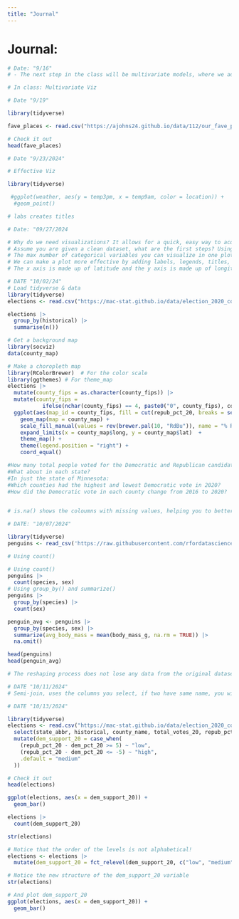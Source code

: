 ```yaml
---
title: "Journal"
---
```


# Journal:


```r
# Date: "9/16"
# - The next step in the class will be multivariate models, where we add a third variable into our equations. 

# In class: Multivariate Viz
```


```r
# Date "9/19"

library(tidyverse)

fave_places <- read.csv("https://ajohns24.github.io/data/112/our_fave_places.csv")

# Check it out
head(fave_places)
```


```r
# Date "9/23/2024"

# Effective Viz

library(tidyverse)

 #ggplot(weather, aes(y = temp3pm, x = temp9am, color = location)) + 
  #geom_point()

# labs creates titles
```

```r
# Date: "09/27/2024

# Why do we need visualizations? It allows for a quick, easy way to acquaint oneself with a dataset. 
# Assume you are given a clean dataset, what are the first steps? Using the head() function, you should check and see what the variables are, you should also use the dim() function to see how many points you are using, you should also learn what the units of observation are. Use the str() function. 
# The max number of categorical variables you can visualize in one plot is three, maybe four. The maximum number of numerical variables you could fit into one graph is seven. 
# We can make a plot more effective by adding labels, legends, titles, subtitles, captions, alt_text, color, correct plots.
# The x axis is made up of latitude and the y axis is made up of longitude. 
```

```r
# DATE "10/02/24"
# Load tidyverse & data
library(tidyverse)
elections <- read.csv("https://mac-stat.github.io/data/election_2020_county.csv")
```

```r
elections |>
  group_by(historical) |>
  summarise(n()) 
```

```r
# Get a background map
library(socviz)
data(county_map)

# Make a choropleth map
library(RColorBrewer)  # For the color scale
library(ggthemes) # For theme_map
elections |> 
  mutate(county_fips = as.character(county_fips)) |> 
  mutate(county_fips = 
           ifelse(nchar(county_fips) == 4, paste0("0", county_fips), county_fips)) |> 
  ggplot(aes(map_id = county_fips, fill = cut(repub_pct_20, breaks = seq(0, 100, by = 10)))) +
    geom_map(map = county_map) +
    scale_fill_manual(values = rev(brewer.pal(10, "RdBu")), name = "% Republican") +
    expand_limits(x = county_map$long, y = county_map$lat)  + 
    theme_map() +
    theme(legend.position = "right") + 
    coord_equal()
```


```r
#How many total people voted for the Democratic and Republican candidates in 2020?
#What about in each state?
#In just the state of Minnesota:
#Which counties had the highest and lowest Democratic vote in 2020?
#How did the Democratic vote in each county change from 2016 to 2020?
  
```

```r
# is.na() shows the coloumns with missing values, helping you to better acquiant yourself with your data set. rowSums() determines how many rows have missing values, coloumnSum() determines how many have no data entered. 
```

```r
# DATE: "10/07/2024"

library(tidyverse)
penguins <- read_csv('https://raw.githubusercontent.com/rfordatascience/tidytuesday/master/data/2020/2020-07-28/penguins.csv')

# Using count()

# Using count()
penguins |> 
  count(species, sex)
# Using group_by() and summarize()
penguins |>  
  group_by(species) |> 
  count(sex)

penguin_avg <- penguins |> 
  group_by(species, sex) |> 
  summarize(avg_body_mass = mean(body_mass_g, na.rm = TRUE)) |> 
  na.omit()

head(penguins)
head(penguin_avg)

# The reshaping process does not lose any data from the original dataset...
```
```r
# DATE "10/11/2024"
# Semi-join, uses the columns you select, if two have same name, you will get error message. left_join takes the comments from the right table and adds them to the left. inner_join only takes rows with overlap, full join will join everything, semi_join is like a filter, but filters in the rows with the same keys, anti_join is a version of the select, taking only the portions of the left table that won't merge with the right table. Anti join removes what the two tables both share.  
```

```r
# DATE "10/13/2024"

library(tidyverse)
elections <- read.csv("https://mac-stat.github.io/data/election_2020_county.csv") |> 
  select(state_abbr, historical, county_name, total_votes_20, repub_pct_20, dem_pct_20) |> 
  mutate(dem_support_20 = case_when(
    (repub_pct_20 - dem_pct_20 >= 5) ~ "low",
    (repub_pct_20 - dem_pct_20 <= -5) ~ "high",
    .default = "medium"
  ))

# Check it out
head(elections)  

ggplot(elections, aes(x = dem_support_20)) + 
  geom_bar()

elections |> 
  count(dem_support_20)

str(elections)

# Notice that the order of the levels is not alphabetical!
elections <- elections |> 
  mutate(dem_support_20 = fct_relevel(dem_support_20, c("low", "medium", "high")))

# Notice the new structure of the dem_support_20 variable
str(elections)

# And plot dem_support_20
ggplot(elections, aes(x = dem_support_20)) +
  geom_bar()
```

